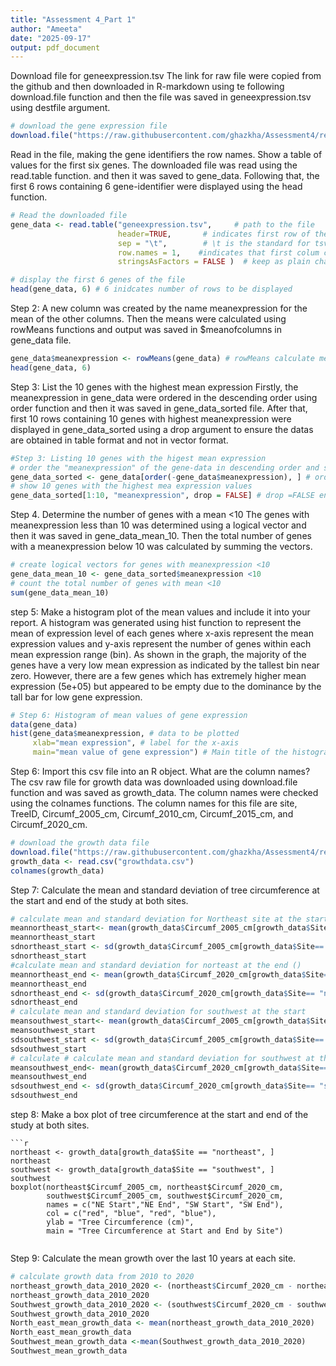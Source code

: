 ```yaml
---
title: "Assessment 4_Part 1"
author: "Ameeta"
date: "2025-09-17"
output: pdf_document
---
```


Download file for geneexpression.tsv
The link for raw file were copied from the github and then downloaded in R-markdown using te following download.file function and then the file was saved in geneexpression.tsv using destfile argument.
```r
# download the gene expression file
download.file("https://raw.githubusercontent.com/ghazkha/Assessment4/refs/heads/main/gene_expression.tsv", destfile =  "geneexpression.tsv")
```

Read in the file, making the gene identifiers the row names. Show a table of values for the first six genes.
The downloaded file was read using the read.table function. and then it was saved to gene_data. Following that, the first 6 rows containing 6 gene-identifier were displayed using the head function. 
```r
# Read the downloaded file
gene_data <- read.table("geneexpression.tsv",     # path to the file 
                        header=TRUE,       # indicates first row of the file contains column names 
                        sep = "\t",        # \t is the standard for tsv files 
                        row.names = 1,    #indicates that first colum contains row names
                        stringsAsFactors = FALSE )  # keep as plain character strings

# display the first 6 genes of the file
head(gene_data, 6) # 6 inidcates number of rows to be displayed 
```
Step 2: A new column was created by the name meanexpression for the mean of the other columns. Then the means were calculated using rowMeans functions and output was saved in $meanofcolumns in gene_data file.

```r
gene_data$meanexpression <- rowMeans(gene_data) # rowMeans calculate means across all columns for each row
head(gene_data, 6)
```
Step 3: List the 10 genes with the highest mean expression
Firstly, the meanexpression in gene_data were ordered in the descending order using order function and then it was saved in gene_data_sorted file. After that, first 10 rows containing 10 genes with highest meanexpression were displayed in gene_data_sorted using a drop argument to ensure the datas are obtained in table format and not in vector format. 

```r
#Step 3: Listing 10 genes with the higest mean expression
# order the "meanexpression" of the gene-data in descending order and save in gene_data-sorted file
gene_data_sorted <- gene_data[order(-gene_data$meanexpression), ] # order(-gene_data$meanofcolumns) sorts the meanexpression in descending order
# show 10 genes with the highest mea expression values 
gene_data_sorted[1:10, "meanexpression", drop = FALSE] # drop =FALSE ensures datas are expressed in data frame format and not vector 
```
Step 4. Determine the number of genes with a mean <10
The genes with meanexpression less than 10 was determined using a logical vector and then it was saved in gene_data_mean_10. Then the total number of genes with a meanexpression below 10 was calculated by summing the vectors.  
```r
# create logical vectors for genes with meanexpression <10
gene_data_mean_10 <- gene_data_sorted$meanexpression <10
# count the total number of genes with mean <10 
sum(gene_data_mean_10)
```
step 5: Make a histogram plot of the mean values and include it into your report.
A histogram was generated using hist function to represent the mean of expression level of each genes where x-axis represent the mean expression values and y-axis represent the number of genes within each mean expression range (bin). As shown in the graph, the majority of the genes have a very low mean expression as indicated by the tallest bin near zero. However, there are a few genes which has extremely higher mean expression (5e+05) but appeared to be empty due to the dominance by the tall bar for low gene expression. 
```r
# Step 6: Histogram of mean values of gene expression
data(gene_data)
hist(gene_data$meanexpression, # data to be plotted
     xlab="mean expression", # label for the x-axis 
     main="mean value of gene expression") # Main title of the histogram 
```
Step 6: Import this csv file into an R object. What are the column names?
The csv raw file for growth data was downloaded using download.file function and was saved as growth_data. The column names were checked using the colnames functions. The column names for this file are site, TreeID,  Circumf_2005_cm, Circumf_2010_cm, Circumf_2015_cm, and Circumf_2020_cm. 
```r
# download the growth data file
download.file("https://raw.githubusercontent.com/ghazkha/Assessment4/refs/heads/main/growth_data.csv", destfile =  "growthdata.csv")
growth_data <- read.csv("growthdata.csv")
colnames(growth_data)
```
Step 7: Calculate the mean and standard deviation of tree circumference at the start and end of the study at both sites.
```r
# calculate mean and standard deviation for Northeast site at the start (Circumf_2005_cm)
meannortheast_start<- mean(growth_data$Circumf_2005_cm[growth_data$Site== "northeast"])
meannortheast_start
sdnortheast_start <- sd(growth_data$Circumf_2005_cm[growth_data$Site== "northeast"])
sdnortheast_start
#calculate mean and standard deviation for norteast at the end ()
meannortheast_end <- mean(growth_data$Circumf_2020_cm[growth_data$Site== "northeast"])
meannortheast_end
sdnortheast_end <- sd(growth_data$Circumf_2020_cm[growth_data$Site== "northeast"])
sdnortheast_end
# calculate mean and standard deviation for southwest at the start 
meansouthwest_start<- mean(growth_data$Circumf_2005_cm[growth_data$Site== "southwest"])
meansouthwest_start
sdsouthwest_start <- sd(growth_data$Circumf_2005_cm[growth_data$Site== "southwest"])
sdsouthwest_start
# calculate # calculate mean and standard deviation for southwest at the end 
meansouthwest_end<- mean(growth_data$Circumf_2020_cm[growth_data$Site== "southwest"])
meansouthwest_end
sdsouthwest_end <- sd(growth_data$Circumf_2020_cm[growth_data$Site== "southwest"])
sdsouthwest_end
```
step 8: Make a box plot of tree circumference at the start and end of the study at both sites.
```
```r
northeast <- growth_data[growth_data$Site == "northeast", ]
northeast
southwest <- growth_data[growth_data$Site == "southwest", ]
southwest
boxplot(northeast$Circumf_2005_cm, northeast$Circumf_2020_cm,
        southwest$Circumf_2005_cm, southwest$Circumf_2020_cm,
        names = c("NE Start","NE End", "SW Start", "SW End"),
        col = c("red", "blue", "red", "blue"),
        ylab = "Tree Circumference (cm)",
        main = "Tree Circumference at Start and End by Site")
        
```
Step 9: Calculate the mean growth over the last 10 years at each site.
```r
# calculate growth data from 2010 to 2020
northeast_growth_data_2010_2020 <- (northeast$Circumf_2020_cm - northeast$Circumf_2010_cm)
northeast_growth_data_2010_2020
Southwest_growth_data_2010_2020 <- (southwest$Circumf_2020_cm - southwest$Circumf_2010_cm)
Southwest_growth_data_2010_2020
North_east_mean_growth_data <- mean(northeast_growth_data_2010_2020)
North_east_mean_growth_data
Southwest_mean_growth_data <-mean(Southwest_growth_data_2010_2020)
Southwest_mean_growth_data
```


